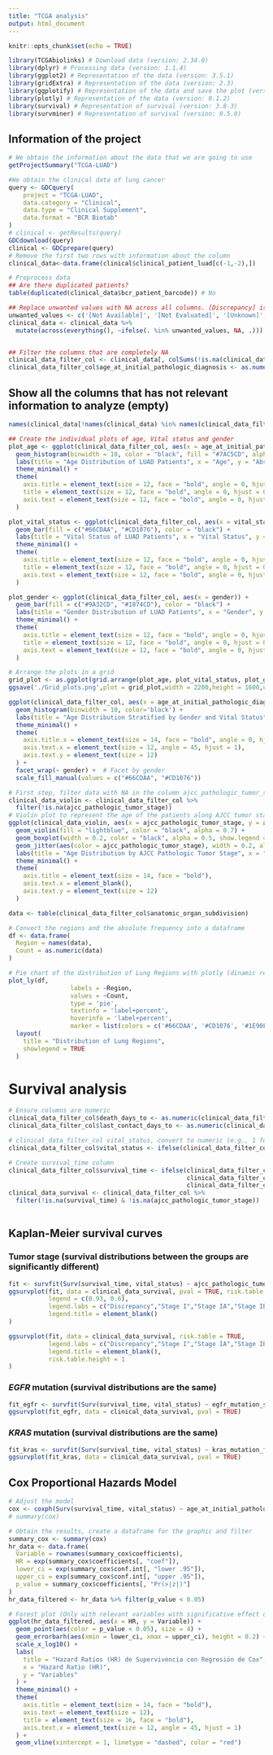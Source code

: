 ---
title: "TCGA analysis"
output: html_document
---

```{r setup, include=FALSE}
knitr::opts_chunk$set(echo = TRUE)
```

```{r,include=FALSE}
library(TCGAbiolinks) # Download data (version: 2.34.0)
library(dplyr) # Processing data (version: 1.1.4)
library(ggplot2) # Representation of the data (version: 3.5.1)
library(gridExtra) # Representation of the data (version: 2.3)
library(ggplotify) # Representation of the data and save the plot (version: )
library(plotly) # Representation of the data (version: 0.1.2)
library(survival) # Representation of survival (version: 3.8-3)
library(survminer) # Representation of survival (version: 0.5.0)
```

## Information of the project

```{r, echo=FALSE}
# We obtain the information about the data that we are going to use
getProjectSummary("TCGA-LUAD")
```

```{r, include=FALSE}
#We obtain the clinical data of lung cancer
query <- GDCquery(
    project = "TCGA-LUAD", 
    data.category = "Clinical",
    data.type = "Clinical Supplement", 
    data.format = "BCR Biotab"
)
# clinical <- getResults(query)
GDCdownload(query)
clinical <- GDCprepare(query)
# Remove the first two rows with information about the column
clinical_data<-data.frame(clinical$clinical_patient_luad[c(-1,-2),])
```

```{r, include=FALSE}
# Preprocess data
## Are there duplicated patients? 
table(duplicated(clinical_data$bcr_patient_barcode)) # No

## Replace unwanted values with NA across all columns. [Discrepancy] is not removed because it is a relevant diagnosis
unwanted_values <- c('[Not Available]', '[Not Evaluated]', '[Unknown]', '[Not Applicable]')
clinical_data <- clinical_data %>%
  mutate(across(everything(), ~ifelse(. %in% unwanted_values, NA, .)))


## Filter the columns that are completely NA
clinical_data_filter_col <- clinical_data[, colSums(!is.na(clinical_data) & clinical_data != "") > 0]
clinical_data_filter_col$age_at_initial_pathologic_diagnosis <- as.numeric(clinical_data_filter_col$age_at_initial_pathologic_diagnosis)
```

## Show all the columns that has not relevant information to analyze (empty)

```{r,echo=FALSE}
names(clinical_data[!names(clinical_data) %in% names(clinical_data_filter_col)])
```
```{r,warning=FALSE,message=FALSE}
## Create the individual plots of age, Vital status and gender
plot_age <- ggplot(clinical_data_filter_col, aes(x = age_at_initial_pathologic_diagnosis)) +
  geom_histogram(binwidth = 10, color = "black", fill = "#7AC5CD", alpha = 0.7) +
  labs(title = "Age Distribution of LUAD Patients", x = "Age", y = "Abs. Frequency") +
  theme_minimal() + 
  theme(
    axis.title = element_text(size = 12, face = "bold", angle = 0, hjust = 0.5),
    title = element_text(size = 12, face = "bold", angle = 0, hjust = 0.5),
    axis.text = element_text(size = 12, face = "bold", angle = 0, hjust = 0.5)
  )

plot_vital_status <- ggplot(clinical_data_filter_col, aes(x = vital_status)) +
  geom_bar(fill = c("#66CDAA", "#CD1076"), color = "black") +
  labs(title = "Vital Status of LUAD Patients", x = "Vital Status", y = "Total") +
  theme_minimal() + 
  theme(
    axis.title = element_text(size = 12, face = "bold", angle = 0, hjust = 0.5),
    title = element_text(size = 12, face = "bold", angle = 0, hjust = 0.5),
    axis.text = element_text(size = 12, face = "bold", angle = 0, hjust = 0.5)
  )

plot_gender <- ggplot(clinical_data_filter_col, aes(x = gender)) +
  geom_bar(fill = c("#9A32CD", "#1874CD"), color = "black") +
  labs(title = "Gender Distribution of LUAD Patients", x = "Gender", y = "Total") +
  theme_minimal() + 
  theme(
    axis.title = element_text(size = 12, face = "bold", angle = 0, hjust = 0.5),
    title = element_text(size = 12, face = "bold", angle = 0, hjust = 0.5),
    axis.text = element_text(size = 12, face = "bold", angle = 0, hjust = 0.5)
  )

# Arrange the plots in a grid
grid_plot <- as.ggplot(grid.arrange(plot_age, plot_vital_status, plot_gender, ncol = 2))
ggsave('./Grid_plots.png',plot = grid_plot,width = 2200,height = 1600,units = 'px')
```

```{r,warning=FALSE,message=FALSE}
ggplot(clinical_data_filter_col, aes(x = age_at_initial_pathologic_diagnosis, fill = vital_status)) +
  geom_histogram(binwidth = 10, color='black') +
  labs(title = "Age Distribution Stratified by Gender and Vital Status", x = "Age", y = "Total") +
  theme_minimal() +
  theme(
    axis.title.x = element_text(size = 14, face = "bold", angle = 0, hjust = 0.5),
    axis.text.x = element_text(size = 12, angle = 45, hjust = 1),
    axis.text.y = element_text(size = 12)
  ) +
  facet_wrap(~ gender) +  # Facet by gender
  scale_fill_manual(values = c("#66CDAA", "#CD1076"))
```

```{r,warning=FALSE,message=FALSE}
# First step, filter data with NA in the column ajcc_pathologic_tumor_stage
clinical_data_violin <- clinical_data_filter_col %>% 
  filter(!is.na(ajcc_pathologic_tumor_stage))
# Violin plot to represent the age of the patients along AJCC tumor stage
ggplot(clinical_data_violin, aes(x = ajcc_pathologic_tumor_stage, y = age_at_initial_pathologic_diagnosis)) +
  geom_violin(fill = "lightblue", color = "black", alpha = 0.7) +
  geom_boxplot(width = 0.2, color = "black", alpha = 0.5, show.legend = FALSE) + 
  geom_jitter(aes(color = ajcc_pathologic_tumor_stage), width = 0.2, alpha = 0.6, size = 2) +
  labs(title = "Age Distribution by AJCC Pathologic Tumor Stage", x = "AJCC Pathologic Tumor Stage", y = "Age") +
  theme_minimal() +
  theme(
    axis.title = element_text(size = 14, face = "bold"),
    axis.text.x = element_blank(),
    axis.text.y = element_text(size = 12)
  )
```
```{r,warning=FALSE,message=FALSE}
data <- table(clinical_data_filter_col$anatomic_organ_subdivision)

# Convert the regions and the absolute frequency into a dataframe
df <- data.frame(
  Region = names(data),
  Count = as.numeric(data)
)

# Pie chart of the distribution of Lung Regions with plotly (dinamic representation)
plot_ly(df, 
                 labels = ~Region,
                 values = ~Count,
                 type = 'pie',
                 textinfo = 'label+percent',
                 hoverinfo = 'label+percent', 
                 marker = list(colors = c('#66CDAA', '#CD1076', '#1E90FF', '#FFD700', '#8A2BE2'))) %>%
  layout(
    title = "Distribution of Lung Regions", 
    showlegend = TRUE 
  )
```

# Survival analysis

```{r, echo=FALSE,warning=FALSE}
# Ensure columns are numeric
clinical_data_filter_col$death_days_to <- as.numeric(clinical_data_filter_col$death_days_to)
clinical_data_filter_col$last_contact_days_to <- as.numeric(clinical_data_filter_col$last_contact_days_to)

# clinical_data_filter_col vital_status, convert to numeric (e.g., 1 for "Dead", 0 for "Alive")
clinical_data_filter_col$vital_status <- ifelse(clinical_data_filter_col$vital_status == "Dead", 1, 0)

# Create survival_time column
clinical_data_filter_col$survival_time <- ifelse(clinical_data_filter_col$vital_status == 1, 
                                                 clinical_data_filter_col$death_days_to, 
                                                 clinical_data_filter_col$last_contact_days_to)
clinical_data_survival <- clinical_data_filter_col %>%
  filter(!is.na(survival_time) & !is.na(ajcc_pathologic_tumor_stage))
  
```

## Kaplan-Meier survival curves

### Tumor stage (survival distributions between the groups are significantly different)

```{r}
fit <- survfit(Surv(survival_time, vital_status) ~ ajcc_pathologic_tumor_stage, data = clinical_data_survival)
ggsurvplot(fit, data = clinical_data_survival, pval = TRUE, risk.table = FALSE,
           legend = c(0.93, 0.6),
           legend.labs = c("Discrepancy","Stage I","Stage IA","Stage IB","Stage II","Stage IIA","Stage IIB", "Stage IIIA", "Stage IIIB", "Stage IV"),
           legend.title = element_blank()
) 
```

```{r}
ggsurvplot(fit, data = clinical_data_survival, risk.table = TRUE,
           legend.labs = c("Discrepancy","Stage I","Stage IA","Stage IB","Stage II","Stage IIA","Stage IIB", "Stage IIIA", "Stage IIIB", "Stage IV"),
           legend.title = element_blank(),
           risk.table.height = 1
) 
```


### *EGFR* mutation (survival distributions are the same)

```{r}
fit_egfr <- survfit(Surv(survival_time, vital_status) ~ egfr_mutation_status, data = clinical_data_survival)
ggsurvplot(fit_egfr, data = clinical_data_survival, pval = TRUE)
```

### *KRAS* mutation (survival distributions are the same)

```{r}
fit_kras <- survfit(Surv(survival_time, vital_status) ~ kras_mutation_found, data = clinical_data_survival)
ggsurvplot(fit_kras, data = clinical_data_survival, pval = TRUE)
```

## Cox Proportional Hazards Model

```{r,warning=FALSE}
# Adjust the model
cox <- coxph(Surv(survival_time, vital_status) ~ age_at_initial_pathologic_diagnosis + ajcc_pathologic_tumor_stage + tobacco_smoking_pack_years_smoked, data = clinical_data_survival)
# summary(cox)
```

```{r}
# Obtain the results, create a dataframe for the graphic and filter
summary_cox <- summary(cox)
hr_data <- data.frame(
  Variable = rownames(summary_cox$coefficients), 
  HR = exp(summary_cox$coefficients[, "coef"]),  
  lower_ci = exp(summary_cox$conf.int[, "lower .95"]), 
  upper_ci = exp(summary_cox$conf.int[, "upper .95"]),  
  p_value = summary_cox$coefficients[, "Pr(>|z|)"] 
)
hr_data_filtered <- hr_data %>% filter(p_value < 0.05)
```


```{r}
# Forest plot (Only with relevant variables with significative effect on Death)
ggplot(hr_data_filtered, aes(x = HR, y = Variable)) +
  geom_point(aes(color = p_value < 0.05), size = 4) + 
  geom_errorbarh(aes(xmin = lower_ci, xmax = upper_ci), height = 0.2) +
  scale_x_log10() + 
  labs(
    title = "Hazard Ratios (HR) de Supervivencia con Regresión de Cox",
    x = "Hazard Ratio (HR)",
    y = "Variables"
  ) +
  theme_minimal() +
  theme(
    axis.title = element_text(size = 14, face = "bold"),
    axis.text = element_text(size = 12),
    title = element_text(size = 16, face = "bold"),
    axis.text.x = element_text(size = 12, angle = 45, hjust = 1)
  ) +
  geom_vline(xintercept = 1, linetype = "dashed", color = "red") 
```



